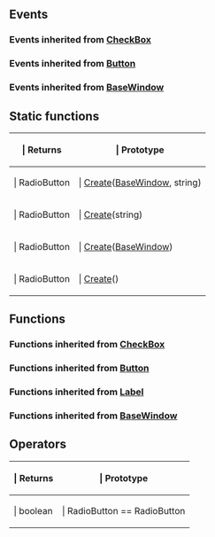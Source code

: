 ==Events==

{{Lua/Events_Prefix}}

===Events inherited from [[Lua/Client/CheckBox|CheckBox]]===

{{Lua/Client/CheckBox/Events}}

===Events inherited from [[Lua/Client/Button|Button]]===

{{Lua/Client/Button/Events}}

===Events inherited from [[Lua/Client/BaseWindow|BaseWindow]]===

{{Lua/Client/BaseWindow/Events}}

{{Lua/Events_Suffix}}

==Static functions==

{{Lua/Table_Prefix}}
{| {{Lua/Table_Header}}
!{{Lua/Column_Style/Returns_List}} | Returns
!{{Lua/Column_Style/Prototype_List}} | Prototype
|-
|{{Lua/Cell_Style/Returns_List}} | RadioButton
|{{Lua/Cell_Style/Prototype_List}} | [[Lua/Client/RadioButton/Static Functions/Create|Create]]([[Lua/Client/BaseWindow|BaseWindow]], string)
|-
|{{Lua/Cell_Style/Returns_List}} | RadioButton
|{{Lua/Cell_Style/Prototype_List}} | [[Lua/Client/RadioButton/Static Functions/Create|Create]](string)
|-
|{{Lua/Cell_Style/Returns_List}} | RadioButton
|{{Lua/Cell_Style/Prototype_List}} | [[Lua/Client/RadioButton/Static Functions/Create|Create]]([[Lua/Client/BaseWindow|BaseWindow]])
|-
|{{Lua/Cell_Style/Returns_List}} | RadioButton
|{{Lua/Cell_Style/Prototype_List}} | [[Lua/Client/RadioButton/Static Functions/Create|Create]]()
|} {{Lua/Table_Suffix}}

==Functions==

===Functions inherited from [[Lua/Client/CheckBox|CheckBox]]===

{{Lua/Client/CheckBox/Functions}}

===Functions inherited from [[Lua/Client/Button|Button]]===

{{Lua/Client/Button/Functions}}

===Functions inherited from [[Lua/Client/Label|Label]]===

{{Lua/Client/Label/Functions}}

===Functions inherited from [[Lua/Client/BaseWindow|BaseWindow]]===

{{Lua/Client/BaseWindow/Functions}}

==Operators==

{{Lua/Table_Prefix}}
{| {{Lua/Table_Header}}
!{{Lua/Column_Style/Returns_List}} | Returns
!{{Lua/Column_Style/Prototype_List}} | Prototype
|-
|{{Lua/Cell_Style/Returns_List}} | boolean
|{{Lua/Cell_Style/Prototype_List}} | RadioButton == RadioButton
|} {{Lua/Table_Suffix}}